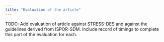 ```yaml
---
title: "Evaluation of the article"
---
```


TODO: Add evaluation of article against STRESS-DES and against the guidelines derived from ISPOR-SDM. Include record of timings to complete this part of the evaluation for each.